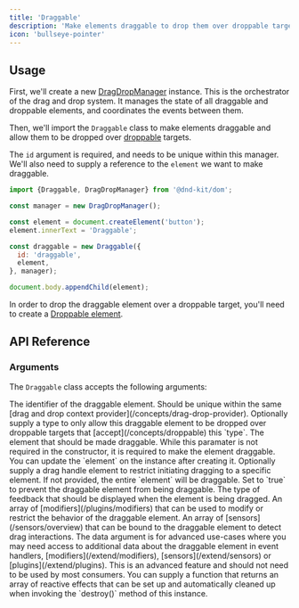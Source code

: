 ```yaml
---
title: 'Draggable'
description: 'Make elements draggable to drop them over droppable targets.'
icon: 'bullseye-pointer'
---
```



<Story id="vanilla-draggable--example" height="125" hero />

## Usage


First, we'll create a new [DragDropManager](/concepts/drag-drop-manager) instance. This is the orchestrator of the drag and drop system. It manages the state of all draggable and droppable elements, and coordinates the events between them.

Then, we'll import the `Draggable` class to make elements draggable and allow them to be dropped over [droppable](/concepts/droppable) targets.

The `id` argument is required, and needs to be unique within this manager. We'll also need to supply a reference to the `element` we want to make draggable.


```js
import {Draggable, DragDropManager} from '@dnd-kit/dom';

const manager = new DragDropManager();

const element = document.createElement('button');
element.innerText = 'Draggable';

const draggable = new Draggable({
  id: 'draggable',
  element,
}, manager);

document.body.appendChild(element);
```

In order to drop the draggable element over a droppable target, you'll need to create a [Droppable element](/concepts/droppable).

## API Reference

### Arguments

The `Draggable` class accepts the following arguments:

<ParamField path="id" type="string | number" required>
  The identifier of the draggable element. Should be unique within the same [drag and drop context provider](/concepts/drag-drop-provider).
</ParamField>

<ParamField path="type" type="string | number | Symbol">
  Optionally supply a type to only allow this draggable element to be dropped over droppable targets that [accept](/concepts/droppable) this `type`.
</ParamField>

<ParamField path="element" type="Element">
  The element that should be made draggable. While this paramater is not required in the constructor, it is required to make the element draggable. You can update the `element` on the instance after creating it.
</ParamField>

<ParamField path="handle" type="Element">
  Optionally supply a drag handle element to restrict initiating dragging to a specific element. If not provided, the entire `element` will be draggable.
</ParamField>

<ParamField path="disabled" type="boolean">
  Set to `true` to prevent the draggable element from being draggable.
</ParamField>

<ParamField path="feedback" type="'default' | 'clone' | 'move' | 'none'">
  The type of feedback that should be displayed when the element is being dragged.
</ParamField>

<ParamField path="modifiers" type="Modifier[]">
  An array of [modifiers](/plugins/modifiers) that can be used to modify or restrict the behavior of the draggable element.
</ParamField>

<ParamField path="sensors" type="Sensors[]">
  An array of [sensors](/sensors/overview) that can be bound to the draggable element to detect drag interactions.
</ParamField>

<ParamField path="data" type="{[key: string]: any}">
  The data argument is for advanced use-cases where you may need access to additional data about the draggable element in event handlers, [modifiers](/extend/modifiers), [sensors](/extend/sensors) or [plugins](/extend/plugins).
</ParamField>

<ParamField path="effects" type="(manager: DragDropManager) => Effect[]">
  <Info>This is an advanced feature and should not need to be used by most consumers.</Info>
  You can supply a function that returns an array of reactive effects that can be set up and automatically cleaned up when invoking the `destroy()` method of this instance.
</ParamField>

